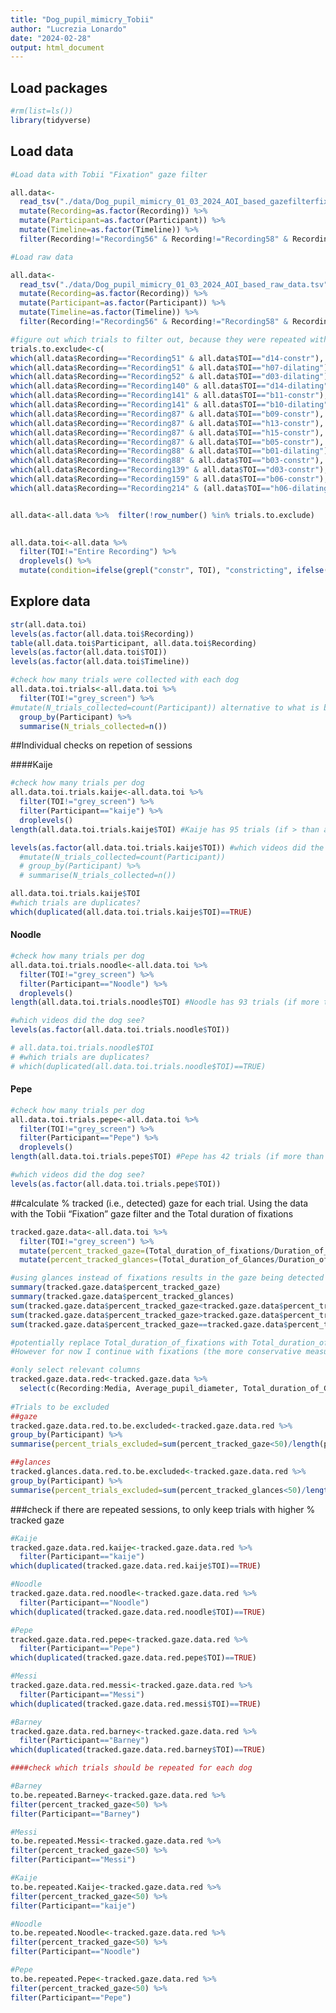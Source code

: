 ```yaml
---
title: "Dog_pupil_mimicry_Tobii"
author: "Lucrezia Lonardo"
date: "2024-02-28"
output: html_document
---
```

## Load packages
```r
#rm(list=ls())
library(tidyverse)
```

## Load data

```r
#Load data with Tobii "Fixation" gaze filter

all.data<-
  read_tsv("./data/Dog_pupil_mimicry_01_03_2024_AOI_based_gazefilterfixation_incl_glances.tsv") %>% 
  mutate(Recording=as.factor(Recording)) %>% 
  mutate(Participant=as.factor(Participant)) %>% 
  mutate(Timeline=as.factor(Timeline)) %>% 
  filter(Recording!="Recording56" & Recording!="Recording58" & Recording!="Recording60" & Recording!="Recording71" & Recording!="Recording107" & Recording!="Recording119" & Recording!="Recording156" & Recording!="Recording158" & Recording!="Recording160" & Recording!="Recording165" &  Recording!="Recording170" & Recording!="Recording172" & Recording!="Recording177" & Recording!="Recording175") # To be excluded (if not already excluded from project) as the whole sessions were collected again with lower data loss
```


```r
#Load raw data

all.data<-
  read_tsv("./data/Dog_pupil_mimicry_01_03_2024_AOI_based_raw_data.tsv") %>%
  mutate(Recording=as.factor(Recording)) %>%
  mutate(Participant=as.factor(Participant)) %>%
  mutate(Timeline=as.factor(Timeline)) %>%
  filter(Recording!="Recording56" & Recording!="Recording58" & Recording!="Recording60" & Recording!="Recording71" & Recording!="Recording107" & Recording!="Recording119" & Recording!="Recording156" & Recording!="Recording158" & Recording!="Recording160" & Recording!="Recording165" &  Recording!="Recording170" &  Recording!="Recording172" & Recording!="Recording177" & Recording!="Recording175") # To be excluded (if not already excluded from project) as the whole sessions were collected again with lower data loss
```


```r
#figure out which trials to filter out, because they were repeated with lower data loss
trials.to.exclude<-c( 
which(all.data$Recording=="Recording51" & all.data$TOI=="d14-constr"),
which(all.data$Recording=="Recording51" & all.data$TOI=="h07-dilating"),
which(all.data$Recording=="Recording52" & all.data$TOI=="d03-dilating"),
which(all.data$Recording=="Recording140" & all.data$TOI=="d14-dilating"),
which(all.data$Recording=="Recording141" & all.data$TOI=="b11-constr"),
which(all.data$Recording=="Recording141" & all.data$TOI=="b10-dilating"),
which(all.data$Recording=="Recording87" & all.data$TOI=="b09-constr"),
which(all.data$Recording=="Recording87" & all.data$TOI=="h13-constr"),
which(all.data$Recording=="Recording87" & all.data$TOI=="h15-constr"),
which(all.data$Recording=="Recording87" & all.data$TOI=="b05-constr"),
which(all.data$Recording=="Recording88" & all.data$TOI=="b01-dilating"),
which(all.data$Recording=="Recording88" & all.data$TOI=="b03-constr"),
which(all.data$Recording=="Recording139" & all.data$TOI=="d03-constr"),
which(all.data$Recording=="Recording159" & all.data$TOI=="b06-constr"),
which(all.data$Recording=="Recording214" & (all.data$TOI=="h06-dilating" | all.data$TOI=="b03-dilating")))


all.data<-all.data %>%  filter(!row_number() %in% trials.to.exclude)
  

all.data.toi<-all.data %>% 
  filter(TOI!="Entire Recording") %>% 
  droplevels() %>% 
  mutate(condition=ifelse(grepl("constr", TOI), "constricting", ifelse(grepl("dilating", TOI), "dilating", "grey_screen")))
```

## Explore data

```r
str(all.data.toi)
levels(as.factor(all.data.toi$Recording))
table(all.data.toi$Participant, all.data.toi$Recording)
levels(as.factor(all.data.toi$TOI))
levels(as.factor(all.data.toi$Timeline))

#check how many trials were collected with each dog
all.data.toi.trials<-all.data.toi %>% 
  filter(TOI!="grey_screen") %>% 
#mutate(N_trials_collected=count(Participant)) alternative to what is below
  group_by(Participant) %>% 
  summarise(N_trials_collected=n())
```
##Individual checks on repetion of sessions

####Kaije
```r
#check how many trials per dog
all.data.toi.trials.kaije<-all.data.toi %>% 
  filter(TOI!="grey_screen") %>% 
  filter(Participant=="kaije") %>% 
  droplevels()
length(all.data.toi.trials.kaije$TOI) #Kaije has 95 trials (if > than actually collected, it means some sessions were repeated -> select the trials with lower data loss)

levels(as.factor(all.data.toi.trials.kaije$TOI)) #which videos did the dog see?
  #mutate(N_trials_collected=count(Participant))
  # group_by(Participant) %>% 
  # summarise(N_trials_collected=n())

all.data.toi.trials.kaije$TOI
#which trials are duplicates?
which(duplicated(all.data.toi.trials.kaije$TOI)==TRUE)
```

#### Noodle
```r
#check how many trials per dog
all.data.toi.trials.noodle<-all.data.toi %>% 
  filter(TOI!="grey_screen") %>% 
  filter(Participant=="Noodle") %>% 
  droplevels()
length(all.data.toi.trials.noodle$TOI) #Noodle has 93 trials (if more than actually collected, it means some sessions were repeated and I need to select the trials with lower data loss)

#which videos did the dog see?
levels(as.factor(all.data.toi.trials.noodle$TOI)) 

# all.data.toi.trials.noodle$TOI
# #which trials are duplicates?
# which(duplicated(all.data.toi.trials.noodle$TOI)==TRUE)
```
#### Pepe
```r
#check how many trials per dog
all.data.toi.trials.pepe<-all.data.toi %>% 
  filter(TOI!="grey_screen") %>% 
  filter(Participant=="Pepe") %>% 
  droplevels()
length(all.data.toi.trials.pepe$TOI) #Pepe has 42 trials (if more than actually collected, it means some sessions were repeated and I need to select the trials with lower data loss)

#which videos did the dog see?
levels(as.factor(all.data.toi.trials.pepe$TOI)) 

```


##calculate % tracked (i.e., detected) gaze for each trial. Using the data with the Tobii "Fixation" gaze filter and the Total duration of fixations
```r
tracked.gaze.data<-all.data.toi %>% 
  filter(TOI!="grey_screen") %>% 
  mutate(percent_tracked_gaze=(Total_duration_of_fixations/Duration_of_interval)*100) %>% 
  mutate(percent_tracked_glances=(Total_duration_of_Glances/Duration_of_interval)*100)

#using glances instead of fixations results in the gaze being detected for longer
summary(tracked.gaze.data$percent_tracked_gaze)
summary(tracked.gaze.data$percent_tracked_glances)
sum(tracked.gaze.data$percent_tracked_gaze<tracked.gaze.data$percent_tracked_glances)
sum(tracked.gaze.data$percent_tracked_gaze>tracked.gaze.data$percent_tracked_glances)
sum(tracked.gaze.data$percent_tracked_gaze==tracked.gaze.data$percent_tracked_glances)

#potentially replace Total_duration_of_fixations with Total_duration_of_Glances.
#However for now I continue with fixations (the more conservative measure)

#only select relevant columns
tracked.gaze.data.red<-tracked.gaze.data %>% 
  select(c(Recording:Media, Average_pupil_diameter, Total_duration_of_Glances, condition, percent_tracked_gaze, percent_tracked_glances))
  
#Trials to be excluded
##gaze
tracked.gaze.data.red.to.be.excluded<-tracked.gaze.data.red %>% 
group_by(Participant) %>% 
summarise(percent_trials_excluded=sum(percent_tracked_gaze<50)/length(percent_tracked_gaze))

##glances
tracked.glances.data.red.to.be.excluded<-tracked.gaze.data.red %>% 
group_by(Participant) %>% 
summarise(percent_trials_excluded=sum(percent_tracked_glances<50)/length(percent_tracked_glances))
```

###check if there are repeated sessions, to only keep trials with higher % tracked gaze 
```r
#Kaije
tracked.gaze.data.red.kaije<-tracked.gaze.data.red %>% 
  filter(Participant=="kaije")
which(duplicated(tracked.gaze.data.red.kaije$TOI)==TRUE)

#Noodle
tracked.gaze.data.red.noodle<-tracked.gaze.data.red %>% 
  filter(Participant=="Noodle")
which(duplicated(tracked.gaze.data.red.noodle$TOI)==TRUE)

#Pepe
tracked.gaze.data.red.pepe<-tracked.gaze.data.red %>% 
  filter(Participant=="Pepe")
which(duplicated(tracked.gaze.data.red.pepe$TOI)==TRUE)

#Messi
tracked.gaze.data.red.messi<-tracked.gaze.data.red %>% 
  filter(Participant=="Messi")
which(duplicated(tracked.gaze.data.red.messi$TOI)==TRUE)

#Barney
tracked.gaze.data.red.barney<-tracked.gaze.data.red %>% 
  filter(Participant=="Barney")
which(duplicated(tracked.gaze.data.red.barney$TOI)==TRUE)
```


```r
####check which trials should be repeated for each dog

#Barney
to.be.repeated.Barney<-tracked.gaze.data.red %>% 
filter(percent_tracked_gaze<50) %>% 
filter(Participant=="Barney")

#Messi
to.be.repeated.Messi<-tracked.gaze.data.red %>% 
filter(percent_tracked_gaze<50) %>% 
filter(Participant=="Messi")

#Kaije
to.be.repeated.Kaije<-tracked.gaze.data.red %>% 
filter(percent_tracked_gaze<50) %>% 
filter(Participant=="kaije")

#Noodle
to.be.repeated.Noodle<-tracked.gaze.data.red %>% 
filter(percent_tracked_gaze<50) %>% 
filter(Participant=="Noodle")

#Pepe
to.be.repeated.Pepe<-tracked.gaze.data.red %>% 
filter(percent_tracked_gaze<50) %>% 
filter(Participant=="Pepe")

```

